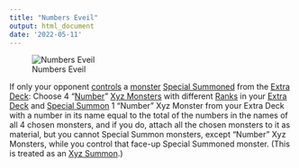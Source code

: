 ```yaml
---
title: "Numbers Eveil"
output: html_document
date: '2022-05-11'
---
```


![Numbers Eveil](https://ms.yugipedia.com//thumb/2/20/NumbersEveil-22PP-JP-UR.png/416px-NumbersEveil-22PP-JP-UR.png)

If only your opponent [controls](https://yugipedia.com/wiki/Control "Control") a [monster](https://yugipedia.com/wiki/Monster "Monster") [Special Summoned](https://yugipedia.com/wiki/Special_Summon "Special Summon") from the [Extra Deck](https://yugipedia.com/wiki/Extra_Deck "Extra Deck"): Choose 4 "[Number](https://yugipedia.com/wiki/Number "Number")" [Xyz Monsters](https://yugipedia.com/wiki/Xyz_Monster "Xyz Monster") with different [Ranks](https://yugipedia.com/wiki/Rank "Rank") in your [Extra Deck](https://yugipedia.com/wiki/Extra_Deck "Extra Deck") and [Special Summon](https://yugipedia.com/wiki/Special_Summon "Special Summon") 1 "Number" Xyz Monster from your Extra Deck with a number in its name equal to the total of the numbers in the names of all 4 chosen monsters, and if you do, attach all the chosen monsters to it as material, but you cannot Special Summon monsters, except "Number" Xyz Monsters, while you control that face-up Special Summoned monster. (This is treated as an [Xyz Summon](https://yugipedia.com/wiki/Xyz_Summon "Xyz Summon").)

```r

```
